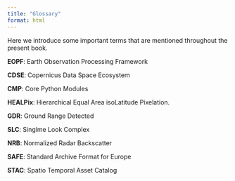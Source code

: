 ```yaml
---
title: "Glossary"
format: html
---
```

::: {.justify}

Here we introduce some important terms that are mentioned throughout the present book.

**EOPF**: Earth Observation Processing Framework

**CDSE**: Copernicus Data Space Ecosystem

**CMP**: Core Python Modules

**HEALPix**: Hierarchical Equal Area isoLatitude Pixelation.

**GDR**: Ground Range Detected

**SLC**: Singlme Look Complex

**NRB**: Normalized Radar Backscatter

**SAFE**: Standard Archive Format for Europe

**STAC**: Spatio Temporal Asset Catalog

:::